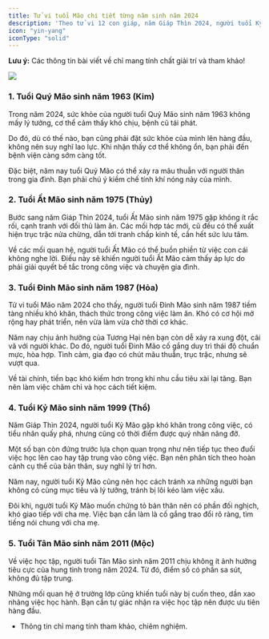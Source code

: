 ```yaml
---
title: Tử vi tuổi Mão chi tiết từng năm sinh năm 2024
description: 'Theo tử vi 12 con giáp, năm Giáp Thìn 2024, người tuổi Kỷ Mão gặp khó khăn trong công việc, có tiểu nhân quấy phá, nhưng cũng có thời điểm được quý nhân nâng đỡ.'
icon: "yin-yang"
iconType: "solid"
---
```


<Warning> **Lưu ý:** Các thông tin bài viết về chỉ mang tính chất giải trí và tham khảo! </Warning>

<Frame caption="Theo tử vi 12 con giáp, năm Giáp Thìn 2024, người tuổi Kỷ Mão gặp khó khăn trong công việc, có tiểu nhân quấy phá, nhưng cũng có thời điểm được quý nhân nâng đỡ.">
    <img src="https://raw.githubusercontent.com/hautph/docs/main/images/tuoi-mao-tung-nam-sinh-2024.jpg" />
</Frame>

### 1. Tuổi Quý Mão sinh năm 1963 (Kim)

Trong năm 2024, sức khỏe của người tuổi Quý Mão sinh năm 1963 không mấy lý tưởng, cơ thể cảm thấy khó chịu, bệnh cũ tái phát.

Do đó, dù có thế nào, bạn cũng phải đặt sức khỏe của mình lên hàng đầu, không nên suy nghĩ lao lực. Khi nhận thấy cơ thể không ổn, bạn phải đến bệnh viện càng sớm càng tốt. 

Đặc biệt, năm nay tuổi Quý Mão có thể xảy ra mâu thuẫn với người thân trong gia đình. Bạn phải chú ý kiềm chế tính khí nóng nảy của mình. 

### 2. Tuổi Ất Mão sinh năm 1975 (Thủy)

Bước sang năm Giáp Thìn 2024, tuổi Ất Mão sinh năm 1975 gặp không ít rắc rối, cạnh tranh với đối thủ làm ăn. Các mối hợp tác mới, cũ đều có thể xuất hiện trục trặc nửa chừng, dẫn tới tranh chấp kinh tế, cần hết sức lưu tâm.

Về các mối quan hệ, người tuổi Ất Mão có thể buồn phiền từ việc con cái không nghe lời. Điều này sẽ khiến người tuổi Ất Mão cảm thấy áp lực do phải giải quyết bế tắc trong công việc và chuyện gia đình.

### 3. Tuổi Đinh Mão sinh năm 1987 (Hỏa) 

Tử vi tuổi Mão năm 2024 cho thấy, người tuổi Đinh Mão sinh năm 1987 tiềm tàng nhiều khó khăn, thách thức trong công việc làm ăn. Khó có cơ hội mở rộng hay phát triển, nên vừa làm vừa chờ thời cơ khác. 

Năm nay chịu ảnh hưởng của Tương Hại nên bạn còn dễ xảy ra xung đột, cãi vã với người khác. Do đó, người tuổi Đinh Mão cố gắng duy trì thái độ chuẩn mực, hòa hợp. Tình cảm, gia đạo có chút mâu thuẫn, trục trặc, nhưng sẽ vượt qua.

Về tài chính, tiền bạc khó kiếm hơn trong khi nhu cầu tiêu xài lại tăng. Bạn nên làm việc chăm chỉ và học cách tiết kiệm.

### 4. Tuổi Kỷ Mão sinh năm 1999 (Thổ)

Năm Giáp Thìn 2024, người tuổi Kỷ Mão gặp khó khăn trong công việc, có tiểu nhân quấy phá, nhưng cũng có thời điểm được quý nhân nâng đỡ.

Một số bạn còn đứng trước lựa chọn quan trọng như nên tiếp tục theo đuổi việc học lên cao hay tập trung vào công việc. Bạn nên phân tích theo hoàn cảnh cụ thể của bản thân, suy nghĩ lý trí hơn.

Năm nay, người tuổi Kỷ Mão cũng nên học cách tránh xa những người bạn không có cùng mục tiêu và lý tưởng, tránh bị lôi kéo làm việc xấu.

Đôi khi, người tuổi Kỷ Mão muốn chứng tỏ bản thân nên có phần đối nghịch, khó giao tiếp với cha mẹ. Việc bạn cần làm là cố gắng trao đổi rõ ràng, tìm tiếng nói chung với cha mẹ.

### 5. Tuổi Tân Mão sinh năm 2011 (Mộc) 

Về việc học tập, người tuổi Tân Mão sinh năm 2011 chịu không ít ảnh hưởng tiêu cực của hung tinh trong năm 2024. Từ đó, điểm số có phần sa sút, không đủ tập trung.

Những mối quan hệ ở trường lớp cũng khiến tuổi này bị cuốn theo, dần xao nhãng việc học hành. Bạn cần tự giác nhận ra việc học tập nên được ưu tiên hàng đầu.

* Thông tin chỉ mang tính tham khảo, chiêm nghiệm.